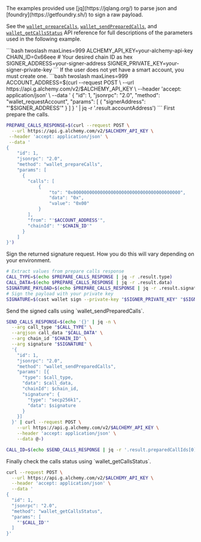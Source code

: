 <Info>
  The examples provided use [jq](https://jqlang.org/) to parse json and
  [foundry](https://getfoundry.sh/) to sign a raw payload.
</Info>

See the [`wallet_prepareCalls`](/docs/wallets/api-reference/smart-wallets/wallet-api-endpoints/wallet-api-endpoints/wallet-prepare-calls),
[`wallet_sendPreparedCalls`](/docs/wallets/api-reference/smart-wallets/wallet-api-endpoints/wallet-api-endpoints/wallet-send-prepared-calls),
and [`wallet_getCallsStatus`](/docs/wallets/api-reference/smart-wallets/wallet-api-endpoints/wallet-api-endpoints/wallet-get-calls-status)
API reference for full descriptions of the parameters used in the following example.

<Steps>
  <Step title="Declare your secrets">
```bash twoslash maxLines=999
ALCHEMY_API_KEY=your-alchemy-api-key
CHAIN_ID=0x66eee # Your desired chain ID as hex
SIGNER_ADDRESS=your-signer-address
SIGNER_PRIVATE_KEY=your-signer-private-key
```
  </Step>

  <Step title="(If Needed) Request Account">
    If the user does not yet have a smart account, you must create one.
```bash twoslash maxLines=999
ACCOUNT_ADDRESS=$(curl --request POST \
  --url https://api.g.alchemy.com/v2/$ALCHEMY_API_KEY \
  --header 'accept: application/json' \
  --data '
{
  "id": 1,
  "jsonrpc": "2.0",
  "method": "wallet_requestAccount",
  "params": [
    { 
      "signerAddress": "'$SIGNER_ADDRESS'"
    }
  ]
}
' | jq -r '.result.accountAddress')
```
  </Step>

  <Step title="Prepare Calls">
    First prepare the calls.

```bash twoslash maxLines=999
PREPARE_CALLS_RESPONSE=$(curl --request POST \
  --url https://api.g.alchemy.com/v2/$ALCHEMY_API_KEY \
 --header 'accept: application/json' \
 --data '
{
    "id": 1,
    "jsonrpc": "2.0",
    "method": "wallet_prepareCalls",
    "params": [
      {
        "calls": [
            {
                "to": "0x0000000000000000000000000000000000000000",
                "data": "0x",
                "value": "0x00"
            }
        ],
        "from": "'$ACCOUNT_ADDRESS'",
        "chainId": "'$CHAIN_ID'"
      }
    ]
}')
```

  </Step>

  <Step title="Sign the Prepared Calls">
    Sign the returned signature request. How you do this will vary depending on your environment.

```bash twoslash maxLines=999
# Extract values from prepare calls response
CALL_TYPE=$(echo $PREPARE_CALLS_RESPONSE | jq -r .result.type)
CALL_DATA=$(echo $PREPARE_CALLS_RESPONSE | jq -r .result.data)
SIGNATURE_PAYLOAD=$(echo $PREPARE_CALLS_RESPONSE | jq -r .result.signatureRequest.data.raw)
# Sign the payload with your private key
SIGNATURE=$(cast wallet sign --private-key "$SIGNER_PRIVATE_KEY" "$SIGNATURE_PAYLOAD")
```

  </Step>

  <Step title="Send the Prepared Calls">
    Send the signed calls using `wallet_sendPreparedCalls`.
  
```bash twoslash maxLines=999
SEND_CALLS_RESPONSE=$(echo '{}' | jq -n \
  --arg call_type "$CALL_TYPE" \
  --argjson call_data "$CALL_DATA" \
  --arg chain_id "$CHAIN_ID" \
  --arg signature "$SIGNATURE" \
  '{
    "id": 1,
    "jsonrpc": "2.0", 
    "method": "wallet_sendPreparedCalls",
    "params": [{
      "type": $call_type,
      "data": $call_data,
      "chainId": $chain_id,
      "signature": {
        "type": "secp256k1",
        "data": $signature
      }
    }]
  }' | curl --request POST \
    --url https://api.g.alchemy.com/v2/$ALCHEMY_API_KEY \
    --header 'accept: application/json' \
    --data @-)

CALL_ID=$(echo $SEND_CALLS_RESPONSE | jq -r '.result.preparedCallIds[0]')
```
  </Step>

  <Step title="Check the Calls Status">
    Finally check the calls status using `wallet_getCallsStatus`.

```bash twoslash maxLines=999
curl --request POST \
  --url https://api.g.alchemy.com/v2/$ALCHEMY_API_KEY \
  --header 'accept: application/json' \
  --data '
{
  "id": 1,
  "jsonrpc": "2.0",
  "method": "wallet_getCallsStatus",
  "params": [
    "'$CALL_ID'"
  ]
}'
```

  </Step>

</Steps>
